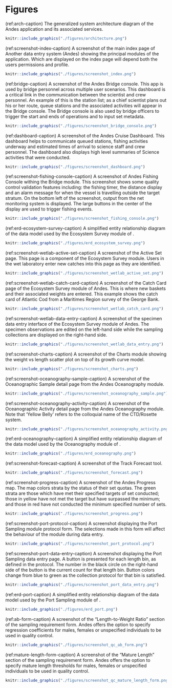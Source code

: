 # Figures

(ref:arch-caption) The generalized system architecture diagram of the Andes application and its associated services.
```r
knitr::include_graphics("./figures/architecture.png")
```
\clearpage

(ref:screenshot-index-caption) A screenshot of the main index page of Another data entry system (Andes) showing the principal modules of the application. Which are displayed on the index page will depend both the users permissions and profile.
```r
knitr::include_graphics("./figures/screenshot_index.png")
```
\clearpage

(ref:bridge-caption) A screenshot of the Andes Bridge console. This app is used by bridge personnel across multiple user scenarios. This dashboard is a critical link in the communication between the scientist and crew personnel. An example of this is the station list; as a chief scientist plans out his or her route, queue stations and the associated activities will appear in the Bridge console. The Bridge console is also used by bridge officers to trigger the start and ends of operations and to input set metadata.

```r
knitr::include_graphics("./figures/screenshot_bridge_console.png")
```
\clearpage

(ref:dashboard-caption) A screenshot of the Andes Cruise Dashboard. This dashboard helps to communicate queued stations, fishing activities underway and estimated times of arrival to science staff and crew personnel. The dashboard also displays high level summaries of Science activities that were conducted.
```r
knitr::include_graphics("./figures/screenshot_dashboard.png")
```
\clearpage

(ref:screenshot-fishing-console-caption) A screenshot of Andes Fishing Console withing the Bridge module. This screenshot shows some quality control validation features including: the fishing timer, the distance display and an alarm message for when the vessel is travelling outside the target stratum. On the bottom left of the screenshot, output from the net monitoring system is displayed. The large buttons in the center of the display are used to trigger fishing events.
```r
knitr::include_graphics("./figures/screenshot_fishing_console.png")
```
\clearpage

(ref:erd-ecosystem-survey-caption) A simplified entity relationship diagram of the data model used by the Ecosystem Survey module of \gls{andes}.
```r
knitr::include_graphics("./figures/erd_ecosystem_survey.png")
```
\clearpage

(ref:screenshot-wetlab-active-set-caption) A screenshot of the Active Set page. This page is a component of the Ecosystem Survey module. Users in the wet laboratory enter new catches into this page as they are identified.
```r
knitr::include_graphics("./figures/screenshot_wetlab_active_set.png")
```
\clearpage

(ref:screenshot-wetlab-catch-card-caption) A screenshot of the Catch Card page of the Ecosystem Survey module of Andes. This is where new baskets and their associated weights are entered. This example shows the catch card of Atlantic Cod from a Maritimes Region survey of the George Bank.
```r
knitr::include_graphics("./figures/screenshot_wetlab_catch_card.png")
```
\clearpage

(ref:screenshot-wetlab-data-entry-caption) A screenshot of the specimen data entry interface of the Ecosystem Survey module of Andes. The specimen observations are edited on the left-hand side while the sampling collections are displayed on the right-hand side.
```r
knitr::include_graphics("./figures/screenshot_wetlab_data_entry.png")
```
\clearpage

(ref:screenshot-charts-caption) A screenshot of the Charts module showing the weight vs length scatter plot on top of its growth curve model.
```r
knitr::include_graphics("./figures/screenshot_charts.png")
```
\clearpage

(ref:screenshot-oceanography-sample-caption) A screenshot of the Oceanographic Sample detail page from the Andes Oceanography module.
```r
knitr::include_graphics("./figures/screenshot_oceanography_sample.png")
```
\clearpage

(ref:screenshot-oceanography-activity-caption) A screenshot of the Oceanographic Activity detail page from the Andes Oceanography module. Note that 'Yellow Belly' refers to the colloquial name of the CTD/Rosette system.
```r
knitr::include_graphics("./figures/screenshot_oceanography_activity.png")
```
\clearpage

(ref:erd-oceanography-caption) A simplified entity relationship diagram of the data model used by the Oceanography module of \gls{andes}.
```r
knitr::include_graphics("./figures/erd_oceanography.png")
```
\clearpage

(ref:screenshot-forecast-caption) A screenshot of the Track Forecast tool.
```r
knitr::include_graphics("./figures/screenshot_forecast.png")
```
\clearpage

(ref:screenshot-progress-caption) A screenshot of the Andes Progress map. The map colors strata by the status of their set quotas. The green strata are those which have met their specified targets of set conducted; those in yellow have not met the target but have surpassed the minimum; and those in red have not conducted the minimum specified number of sets.
```r
knitr::include_graphics("./figures/screenshot_progress.png")
```
\clearpage

(ref:screenshot-port-protocol-caption) A screenshot displaying the Port Sampling module protocol form. The selections made in this form will affect the behaviour of the module during data entry.
```r
knitr::include_graphics("./figures/screenshot_port_protocol.png")
```
\clearpage

(ref:screenshot-port-data-entry-caption) A screenshot displaying the Port Sampling data entry page. A button is presented for each length bin, as defined in the protocol. The number in the black circle on the right-hand side of the button is the current count for that length bin. Button colors change from blue to green as the collection protocol for that bin is satisfied.
```r
knitr::include_graphics("./figures/screenshot_port_data_entry.png")
```
\clearpage

(ref:erd-port-caption) A simplified entity relationship diagram of the data model used by the Port Sampling module of \gls{andes}.
```r
knitr::include_graphics("./figures/erd_port.png")
```
\clearpage

(ref:ab-form-caption) A screenshot of the "Length-to-Weight Ratio" section of the sampling requirement form. Andes offers the option to specify regression coefficients for males, females or unspecified individuals to be used in quality control.
```r
knitr::include_graphics("./figures/screenshot_qc_ab_form.png")
```
\clearpage

(ref:mature-length-form-caption) A screenshot of the "Mature Length" section of the sampling requirement form. Andes offers the option to specify mature length thresholds for males, females or unspecified individuals to be used in quality control.
```r
knitr::include_graphics("./figures/screenshot_qc_mature_length_form.png")
```
\clearpage


